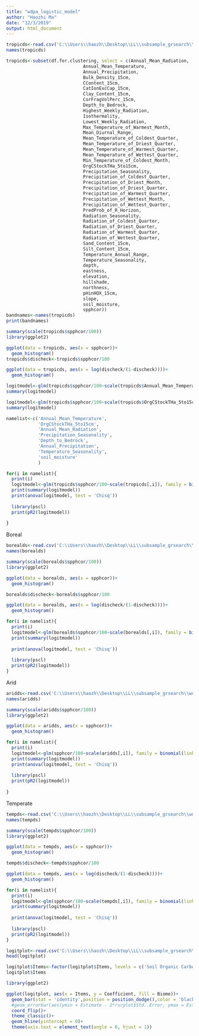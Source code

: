 ---
title: "wdpa_logistic_model"
author: "Haozhi Ma"
date: "12/3/2019"
output: html_document
---

```{R}
tropicds<-read.csv('C:\\Users\\haozh\\Desktop\\LL\\subsample_grsearch\\wdpa\\wdpa_sample_forgrsearch\\tropical_wdpa_sampled_20191121.csv')
names(tropicds)
```

```{R}

tropicds<-subset(df.for.clustering, select = c(Annual_Mean_Radiation, 
                             Annual_Mean_Temperature, 
                             Annual_Precipitation, 
                             Bulk_Density_15cm, 
                             CContent_15cm, 
                             CatIonExcCap_15cm, 
                             Clay_Content_15cm, 
                             CorFragVolPerc_15cm, 
                             Depth_to_Bedrock, 
                             Highest_Weekly_Radiation, 
                             Isothermality, 
                             Lowest_Weekly_Radiation, 
                             Max_Temperature_of_Warmest_Month, 
                             Mean_Diurnal_Range, 
                             Mean_Temperature_of_Coldest_Quarter, 
                             Mean_Temperature_of_Driest_Quarter, 
                             Mean_Temperature_of_Warmest_Quarter, 
                             Mean_Temperature_of_Wettest_Quarter, 
                             Min_Temperature_of_Coldest_Month, 
                             OrgCStockTHa_5to15cm, 
                             Precipitation_Seasonality, 
                             Precipitation_of_Coldest_Quarter, 
                             Precipitation_of_Driest_Month, 
                             Precipitation_of_Driest_Quarter, 
                             Precipitation_of_Warmest_Quarter, 
                             Precipitation_of_Wettest_Month, 
                             Precipitation_of_Wettest_Quarter, 
                             PredProb_of_R_Horizon, 
                             Radiation_Seasonality, 
                             Radiation_of_Coldest_Quarter, 
                             Radiation_of_Driest_Quarter, 
                             Radiation_of_Warmest_Quarter, 
                             Radiation_of_Wettest_Quarter, 
                             Sand_Content_15cm, 
                             Silt_Content_15cm, 
                             Temperature_Annual_Range, 
                             Temperature_Seasonality, 
                             depth, 
                             eastness, 
                             elevation, 
                             hillshade, 
                             northness, 
                             pHinHOX_15cm, 
                             slope, 
                             soil_moisture,
                             spphcor))
bandnames<-names(tropicds)
print(bandnames)

```


```{R}
summary(scale(tropicds$spphcor/100))
library(ggplot2)

ggplot(data = tropicds, aes(x = spphcor))+
  geom_histogram()
tropicds$discheck<-tropicds$spphcor/100

ggplot(data = tropicds, aes(x = log(discheck/(1-discheck))))+
  geom_histogram()
```

```{R}
logitmodel<-glm(tropicds$spphcor/100~scale(tropicds$Annual_Mean_Temperature), family = binomial(link = 'logit'), data = tropicds)
summary(logitmodel)
```
```{R}
logitmodel<-glm(tropicds$spphcor/100~scale(tropicds$OrgCStockTHa_5to15cm), family = binomial(link = 'logit'), data = tropicds)
summary(logitmodel)
```

```{R}
namelist<-c('Annual_Mean_Temperature',
            'OrgCStockTHa_5to15cm',
            'Annual_Mean_Radiation',
            'Precipitation_Seasonality',
            'Depth_to_Bedrock',
            'Annual_Precipitation',
            'Temperature_Seasonality',
            'soil_moisture'
            )

```



```{R}
for(i in namelist){
  print(i)
  logitmodel<-glm(tropicds$spphcor/100~scale(tropicds[,i]), family = binomial(link = 'logit'), data = tropicds)
  print(summary(logitmodel))
  print(anova(logitmodel, test = 'Chisq'))
  
  library(pscl)
  print(pR2(logitmodel))
  
}

```


Boreal 

```{R}

borealds<-read.csv('C:\\Users\\haozh\\Desktop\\LL\\subsample_grsearch\\wdpa\\wdpa_sample_forgrsearch\\boreal_wdpa_sampled_20191121.csv')
names(borealds)
```

```{R}
summary(scale(borealds$spphcor/100))
library(ggplot2)

ggplot(data = borealds, aes(x = spphcor))+
  geom_histogram()

borealds$discheck<-borealds$spphcor/100

ggplot(data = borealds, aes(x = log(discheck/(1-discheck))))+
  geom_histogram()
```


```{R}
for(i in namelist){
  print(i)
  logitmodel<-glm(borealds$spphcor/100~scale(borealds[,i]), family = binomial(link = 'logit'), data = borealds)
  print(summary(logitmodel))
  
  print(anova(logitmodel, test = 'Chisq'))
  
  library(pscl)
  print(pR2(logitmodel))
}

```


Arid


```{R}

aridds<-read.csv('C:\\Users\\haozh\\Desktop\\LL\\subsample_grsearch\\wdpa\\wdpa_sample_forgrsearch\\arid_wdpa_sampled_20191203.csv')
names(aridds)
```

```{R}
summary(scale(aridds$spphcor/100))
library(ggplot2)

ggplot(data = aridds, aes(x = spphcor))+
  geom_histogram()
```



```{R}
for(i in namelist){
  print(i)
  logitmodel<-glm(spphcor/100~scale(aridds[,i]), family = binomial(link = 'logit'), data = aridds)
  print(summary(logitmodel))
  print(anova(logitmodel, test = 'Chisq'))
  
  library(pscl)
  print(pR2(logitmodel))
  
}

```
Temperate


```{R}


tempds<-read.csv('C:\\Users\\haozh\\Desktop\\LL\\subsample_grsearch\\wdpa\\wdpa_sample_forgrsearch\\temperate_wdpa_sampled_20191203.csv')
names(tempds)
```

```{R}
summary(scale(tempds$spphcor/100))
library(ggplot2)

ggplot(data = tempds, aes(x = spphcor))+
  geom_histogram()

tempds$discheck<-tempds$spphcor/100

ggplot(data = tempds, aes(x = log(discheck/(1-discheck))))+
  geom_histogram()
```

```{R}
for(i in namelist){
  print(i)
  logitmodel<-glm(spphcor/100~scale(tempds[,i]), family = binomial(link = 'logit'), data = tempds)
  print(summary(logitmodel))
  
  print(anova(logitmodel, test = 'Chisq'))
  
  library(pscl)
  print(pR2(logitmodel))
}
```



```{R}
logitplot<-read.csv('C:\\Users\\haozh\\Desktop\\LL\\subsample_grsearch\\wdpa\\logit_result\\logitplot.csv')
head(logitplot)
```




```{R}
logitplot$Items<-factor(logitplot$Items, levels = c('Soil Organic Carbon Stock','Soil Moisture','Depth to Bedrock','Annual Mean Radiation','Precipitation Seasonality','Annual Precipitation','Temperature Seasonality','Annual Mean Temperature'), ordered = TRUE)
logitplot$Items
```



```{R}
library(ggplot2)

ggplot(logitplot, aes(x = Items, y = Coefficient, fill = Biome))+
  geom_bar(stat = 'identity',position = position_dodge(),color = 'black')+
  #geom_errorbar(aes(ymin = Estimate - 2*rsrplot$Std..Error, ymax = Estimate + 2*rsrplot$Std..Error), position = position_dodge(.9), width = 0)+
  coord_flip()+
  theme_classic()+
  geom_hline(yintercept = 0)+
  theme(axis.text = element_text(angle = 0, hjust = 1))

```












